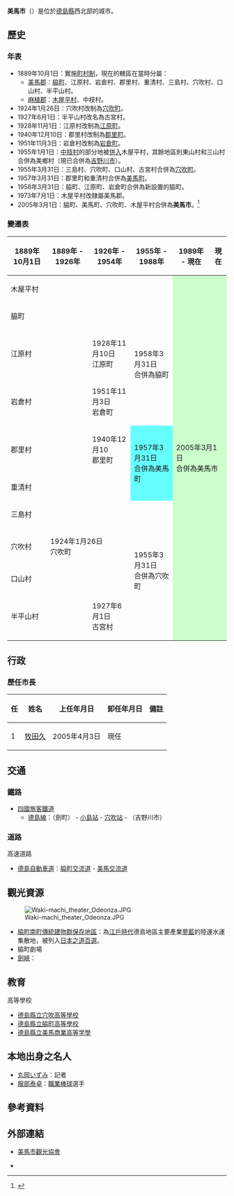 {{日本都市
| 自治體名=美馬市
| 圖像=[[File:Wakimachi_Minami-machi_in_Mima_Tokushima_pref01.jpg|240px]]
| 圖像說明=[[脇町南町|脇町南町]][[重要傳統的建造物群保存地區|傳統建築群]]（梲屋頂老街）
| 市章=[[File:Emblem_of_Mima,_Tokushima.svg|100px]]
| 日文原名=美馬市
| 平假名=みまし
| 羅馬字拼音=Mima-shi
| 都道府縣=德島縣
| 支廳=
| 編號=36207-7
| 面積=367.38
| 邊界未定=
| 人口=31,161
| 統計時間=2013年7月1日
| 自治體=[[三好市_(德島縣)|三好市]]、[[劍町|劍町]]、[[阿波市|阿波市]]、[[吉野川市|吉野川市]]、[[神山町|神山町]]、[[那賀町|那賀町]]<br>'''[[香川縣|香川縣]]'''：[[高松市|高松市]]、[[讚岐市|讚岐市]]、[[滿濃町|滿濃町]]、[[三木町|三木町]]
| 花=[[紫薇|紫薇]]
| 樹=[[垂柳|垂柳]]
| 鳥=[[大斑啄木鳥|大斑啄木鳥]]
| 其他象徵物=
| 其他象徵=
| 市長=牧田久
| 卸任日期=2013年4月2日
| 議員數=20
| 郵遞區號=777-8577
| 所在地=美馬市穴吹町穴吹字九反地5番地<br>[[File:Mima_City_Hall.jpg|170px]]
| 電話號碼=883-52-1212
| 外部連結=http://www.city.mima.lg.jp/
| 地圖=[[File:Mima_in_Tokushima_Prefecture_Ja.svg|170px]]
| 註記=人口：[http://www.city.mima.lg.jp/5/000049.html 美馬市官方網頁]
}}
'''美馬市'''（{{jpn|j=美馬市|hg=みまし|rm=Mima shi|f=y}}）是位於[[德島縣|德島縣]]西北部的城市。

==歷史==
===年表===
* 1889年10月1日：實施[[町村制|町村制]]，現在的轄區在當時分屬：
** [[美馬郡|美馬郡]]：[[脇町|脇町]]、江原村、岩倉村、郡里村、重清村、三島村、穴吹村、口山村、半平山村。
** [[麻植郡|麻植郡]]：[[木屋平村|木屋平村]]、中枝村。
* 1924年1月26日：穴吹村改制為[[穴吹町|穴吹町]]。
* 1927年6月1日：半平山村改名為古宮村。
* 1928年11月1日：江原村改制為[[江原町|江原町]]。
* 1940年12月10日：郡里村改制為[[郡里町|郡里町]]。
* 1951年11月3日：岩倉村改制為[[岩倉町|岩倉町]]。
* 1955年1月1日：[[中枝村|中枝村]]的部分地被[[市町村合併|併入]]木屋平村，其餘地區則東山村和三山村合併為美鄉村（現已合併為[[吉野川市|吉野川市]]）。
* 1955年3月31日：三島村、穴吹町、口山村、古宮村合併為[[穴吹町|穴吹町]]。
* 1957年3月31日：郡里町和重清村合併為[[美馬町|美馬町]]。
* 1958年3月31日：脇町、江原町、岩倉町合併為新設置的脇町。
* 1973年7月1日：木屋平村改隸屬美馬郡。
* 2005年3月1日：脇町、美馬町、穴吹町、木屋平村合併為'''美馬市'''。<ref>{{cite web| title=美馬市プロフィール| url=http://www.city.mima.lg.jp/5/000049.html| publisher=美馬市政府| accessdate=2012-12-18| language=ja| deadurl=yes| archiveurl=https://web.archive.org/web/20121229211418/http://www.city.mima.lg.jp/5/000049.html| archivedate=2012-12-29}}</ref>

===變遷表===
{| class="wikitable" style="font-size:x-small"
! 1889年10月1日
! 1889年 - 1926年
! 1926年 - 1954年
! 1955年 - 1988年
! 1989年 - 現在
 !現在
|-
| colspan=4 | 木屋平村
| rowspan=10 colspan=2 style="background-color:#cfc;" | 2005年3月1日<br>合併為美馬市
|-
| colspan=3 | 脇町
| rowspan=3 | 1958年3月31日<br>合併為脇町
|-
| colspan=2 | 江原村
| 1928年11月10日<br>江原町
|-
| colspan=2 | 岩倉村
| 1951年11月3日<br>岩倉町
|-
| colspan=2 | 郡里村
| 1940年12月10<br>郡里町
| rowspan=2 style="background-color:#6ff;" | 1957年3月31日<br>合併為美馬町
|-
| colspan=3 | 重清村
|-
| colspan=3 | 三島村
| rowspan=4 | 1955年3月31日<br>合併為穴吹町
|-
| 穴吹村
| colspan=2 | 1924年1月26日<br>穴吹町
|-
| colspan=3 | 口山村
|-
| colspan=2 | 半平山村
| 1927年6月1日<br>古宮村
|}

==行政==
===歷任市長===
{| class="wikitable"
!任!!姓名!!上任年月日!!卸任年月日!!備註
|-
|1||[[牧田久|牧田久]]||2005年4月3日||現任||
|}

==交通==
===鐵路===
* [[四國旅客鐵道|四國旅客鐵道]]
** [[德島線|德島線]]：（劍町） - [[小島站|小島站]] - [[穴吹站|穴吹站]] - （吉野川市）

===道路===
; 高速道路
* [[德島自動車道|德島自動車道]]：[[脇町交流道|脇町交流道]] - [[美馬交流道|美馬交流道]]

==觀光資源==
[[File:Waki-machi_theater_Odeonza.JPG|thumb]]
* [[脇町南町|脇町南町]][[傳統建物群保存地區|傳統建物群保存地區]]：為[[江戶時代|江戶時代]]德島地區主要產業[[蓼藍|蓼藍]]的陸運水運集散地，被列入[[日本之道百選|日本之道百選]]。
* 脇町劇場
* [[劍峽|劍峽]]：

==教育==
; 高等學校
* [[德島縣立穴吹高等學校|德島縣立穴吹高等學校]]
* [[德島縣立脇町高等學校|德島縣立脇町高等學校]]
* [[德島縣立美馬商業高等学學|德島縣立美馬商業高等学學]]

==本地出身之名人==
* [[丸岡いずみ|丸岡いずみ]]：記者
* [[服部泰卓|服部泰卓]]：[[職業棒球|職業棒球]]選手

==參考資料==
{{reflist}}

==外部連結==
{{commonscat|Mima,_Tokushima}}
{{Wikivoyage|en:Mima|美馬市{{en icon}}}}
* {{Ja}} [http://www.mima-kankou.jp/ 美馬市觀光協會] {{Wayback|url=http://www.mima-kankou.jp/ |date=20121226073806 }}
* {{osmrelation-inline|4058112}}

{{德島縣}}